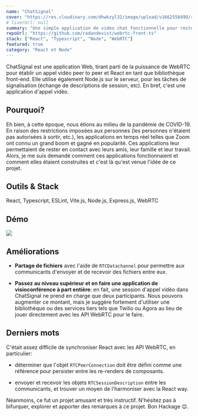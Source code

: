 ```yaml
---
name: "ChatSignal"
cover: "https://res.cloudinary.com/dhwkzyl32/image/upload/v1662558499/radanfolio/projects/chatsignal/chatsignal-cover_ivli4u.png"
# liverUrl: null
summary: "Une simple application de video chat fonctionnelle pour rester en contact avec des amis"
repoUrl: "https://github.com/radandevist/webrtc-front-ts"
stack: ["React", "Typescript", "Node", "WebRTC"]
featured: true
category: "React et Node"
---
```


ChatSignal est une application Web, tirant parti de la puissance de WebRTC pour établir un appel vidéo peer to peer et React en tant que bibliothèque front-end. Elle utilise également Node.js sur le serveur, pour les tâches de signalisation (échange de descriptions de session, etc).
En bref, c'est une application d'appel vidéo.

## Pourquoi?

Eh bien, à cette époque, nous étions au milieu de la pandémie de COVID-19. En raison des restrictions imposées aux personnes (les personnes n'étaient pas autorisées à sortir, etc.), les applications en temps réel telles que Zoom ont connu un grand boom et gagné en popularité. Ces applications leur permettaient de rester en contact avec leurs amis, leur famille et leur travail.
Alors, je me suis demandé comment ces applications fonctionnaient et comment elles étaient construites et c'est là qu'est venue l'idée de ce projet.

## Outils & Stack

React, Typescript, ESLint, Vite.js, Node.js, Express.js, WebRTC

## Démo

![](https://res.cloudinary.com/dhwkzyl32/image/upload/q_65/v1662558503/radanfolio/projects/chatsignal/demo-chatsignal_bayclp.gif)

## Améliorations

- **Partage de fichiers** avec l'aide de `RTCDatachannel` pour permettre aux communicants d'envoyer et de recevoir des fichiers entre eux.

- **Passez au niveau supérieur et en faire une application de visioconférence à part entière**: en fait, une session d'appel vidéo dans ChatSignal ne prend en charge que deux participants. Nous pouvons augmenter ce montant, mais je suggère fortement d'utiliser une bibliothèque ou des services tiers tels que Twilio ou Agora au lieu de jouer directement avec les API WebRTC pour le faire.

## Derniers mots

C'était assez difficile de synchroniser React avec les API WebRTC, en particulier:

* déterminer que l'objet `RTCPeerConnection` doit être défini comme une référence pour persister entre les re-renders de composants.

* envoyer et recevoir les objets `RTCSessionDescription` entre les communicants, et trouver un moyen de l'harmoniser avec la React way.

Néanmoins, ce fut un projet amusant et très instructif. N'hésitez pas à bifurquer, explorer et apporter des remarques à ce projet. Bon Hackage 😉.

